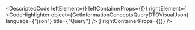 
<DescriptedCode
  leftElement={<GetInformationConceptsQueryDTODesc />}
  leftContainerProps={{}}
  rightElement={
    <CodeHighlighter
      object={GetInformationConceptsQueryDTOVisualJson}
      language={"json"}
      title={"Query"}
    />
  }
  rightContainerProps={{}}
/>

